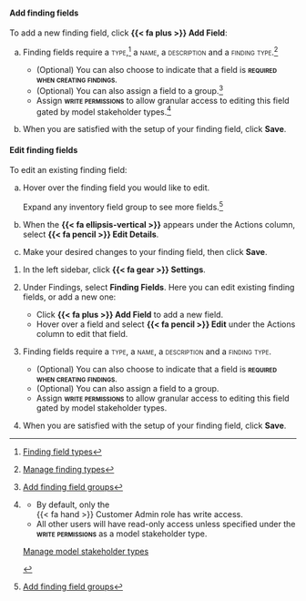 :::: {.content-visible unless-format="revealjs"}

::: {.panel-tabset}

#### Add finding fields

To add a new finding field, click **{{< fa plus >}} Add Field**:

a. Finding fields require a [type]{.smallcaps},^[[Finding field types](/guide/model-validation/manage-model-finding-fields.qmd#finding-field-types)] a [name]{.smallcaps}, a [description]{.smallcaps} and a [finding type]{.smallcaps}.^[[Manage finding types](/guide/model-validation/manage-finding-types.qmd)]

    - (Optional) You can also choose to indicate that a field is **[required when creating findings]{.smallcaps}**.
    - (Optional) You can also assign a field to a group.^[[Add finding field groups](/guide/model-validation/manage-model-finding-fields.qmd#add-finding-field-groups)]
    - Assign **[write permissions]{.smallcaps}** to allow granular access to editing this field gated by model stakeholder types.[^edit-finding-fields]

a. When you are satisfied with the setup of your finding field, click **Save**.

#### Edit finding fields

To edit an existing finding field:

a. Hover over the finding field you would like to edit.

    Expand any inventory field group to see more fields.^[[Add finding field groups](/guide/model-validation/manage-model-finding-fields.qmd#add-finding-field-groups)]

a. When the **{{< fa ellipsis-vertical >}}** appears under the Actions column, select **{{< fa pencil >}} Edit Details**.

a. Make your desired changes to your finding field, then click **Save**.

:::

<!-- ADDITIONAL FOOTNOTES -->

[^edit-finding-fields]:

    ::: {.callout title="Leave this field blank to leave permissions as default."}
    - By default, only the <br>[{{< fa hand >}} Customer Admin]{.bubble} role has write access.
    - All other users will have read-only access unless specified under the **[write permissions]{.smallcaps}** as a model stakeholder type.

    ::: {.tc}
    [Manage model stakeholder types](/guide/configuration/manage-model-stakeholder-types.qmd)

    :::
    
    :::

::::


:::: {.content-hidden unless-format="revealjs"}
1. In the left sidebar, click **{{< fa gear >}} Settings**.

1. Under Findings, select **Finding Fields**. Here you can edit existing finding fields, or add a new one:

    - Click **{{< fa plus >}} Add Field** to add a new field.
    - Hover over a field and select **{{< fa pencil >}} Edit** under the Actions column to edit that field.

1. Finding fields require a [type]{.smallcaps}, a [name]{.smallcaps}, a [description]{.smallcaps} and a [finding type]{.smallcaps}.

    - (Optional) You can also choose to indicate that a field is **[required when creating findings]{.smallcaps}**.
    - (Optional) You can also assign a field to a group.
    - Assign **[write permissions]{.smallcaps}** to allow granular access to editing this field gated by model stakeholder types.

1. When you are satisfied with the setup of your finding field, click **Save**.

::::


